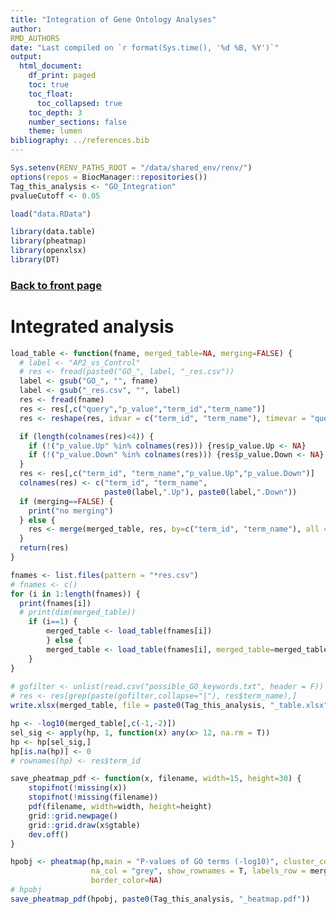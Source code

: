 ```yaml
---
title: "Integration of Gene Ontology Analyses"
author:
RMD_AUTHORS
date: "Last compiled on `r format(Sys.time(), '%d %B, %Y')`"
output:
  html_document:
    df_print: paged
    toc: true
    toc_float:
      toc_collapsed: true
    toc_depth: 3
    number_sections: false
    theme: lumen
bibliography: ../references.bib
---
```


```r
Sys.setenv(RENV_PATHS_ROOT = "/data/shared_env/renv/")
options(repos = BiocManager::repositories())
Tag_this_analysis <- "GO_Integration"
pvalueCutoff <- 0.05

load("data.RData")

library(data.table)
library(pheatmap)
library(openxlsx)
library(DT)
```

### [Back to front page](Analysis_Report_RNAseq.html)

# Integrated analysis

```r
load_table <- function(fname, merged_table=NA, merging=FALSE) {
  # label <- "AP2_vs_Control"
  # res <- fread(paste0("GO_", label, "_res.csv"))
  label <- gsub("GO_", "", fname)
  label <- gsub("_res.csv", "", label)
  res <- fread(fname)
  res <- res[,c("query","p_value","term_id","term_name")]
  res <- reshape(res, idvar = c("term_id", "term_name"), timevar = "query", direction = "wide")

  if (length(colnames(res)<4)) {
    if (!("p_value.Up" %in% colnames(res))) {res$p_value.Up <- NA}
    if (!("p_value.Down" %in% colnames(res))) {res$p_value.Down <- NA}
  }
  res <- res[,c("term_id", "term_name","p_value.Up","p_value.Down")]
  colnames(res) <- c("term_id", "term_name",
                     paste0(label,".Up"), paste0(label,".Down"))
  if (merging==FALSE) {
    print("no merging")
  } else {
    res <- merge(merged_table, res, by=c("term_id", "term_name"), all = T)
  }
  return(res)
}

fnames <- list.files(pattern = "*res.csv")
# fnames <- c()
for (i in 1:length(fnames)) {
  print(fnames[i])
  # print(dim(merged_table))
    if (i==1) {
        merged_table <- load_table(fnames[i])
        } else {
        merged_table <- load_table(fnames[i], merged_table=merged_table, merging=TRUE)
    }
}
 
# gofilter <- unlist(read.csv("possible_GO_keywords.txt", header = F))
# res <- res[grep(paste(gofilter,collapse="|"), res$term_name),]
write.xlsx(merged_table, file = paste0(Tag_this_analysis, "_table.xlsx"), colNames = TRUE, rowNames=FALSE)
```

```r
hp <- -log10(merged_table[,c(-1,-2)])
sel_sig <- apply(hp, 1, function(x) any(x> 12, na.rm = T))
hp <- hp[sel_sig,]
hp[is.na(hp)] <- 0
# rownames(hp) <- res$term_id

save_pheatmap_pdf <- function(x, filename, width=15, height=30) {
    stopifnot(!missing(x))
    stopifnot(!missing(filename))
    pdf(filename, width=width, height=height)
    grid::grid.newpage()
    grid::grid.draw(x$gtable)
    dev.off()
}

hpobj <- pheatmap(hp,main = "P-values of GO terms (-log10)", cluster_cols=F,
                  na_col = "grey", show_rownames = T, labels_row = merged_table$term_name[sel_sig], 
                  border_color=NA)
# hpobj
save_pheatmap_pdf(hpobj, paste0(Tag_this_analysis, "_heatmap.pdf"))
```